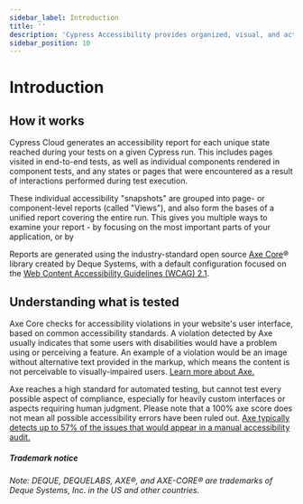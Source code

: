 ```yaml
---
sidebar_label: Introduction
title: ''
description: 'Cypress Accessibility provides organized, visual, and actionable accessibility reports, based completely on the tests you record to Cypress Cloud, and powered by Axe Core by Deque Systems.'
sidebar_position: 10
---
```


# Introduction

<DocsImage
  src="/img/accessibility/get-started/cypress-accessibility-overview.png"
  alt="A graphic showing the Cypress Accessibility dashboard including list of rules, views, and the user interface showing how devtools can be used"
/>

## How it works

Cypress Cloud generates an accessibility report for each unique state reached during your tests on a given Cypress run. This includes pages visited in end-to-end tests, as well as individual components rendered in component tests, and any states or pages that were encountered as a result of interactions performed during test execution.

These individual accessibility "snapshots" are grouped into page- or component-level reports (called "Views"), and also form the bases of a unified report covering the entire run. This gives you multiple ways to examine your report - by focusing on the most important parts of your application, or by

Reports are generated using the industry-standard open source [Axe Core](https://github.com/dequelabs/axe-core)® library created by Deque Systems, with a default configuration focused on the [Web Content Accessibility Guidelines (WCAG) 2.1](https://www.w3.org/WAI/standards-guidelines/wcag/).&#x20;

## Understanding what is tested

Axe Core checks for accessibility violations in your website's user interface, based on common accessibility standards. A violation detected by Axe usually indicates that some users with disabilities would have a problem using or perceiving a feature. An example of a violation would be an image without alternative text provided in the markup, which means the content is not perceivable to visually-impaired users. [Learn more about Axe.](https://github.com/dequelabs/axe-core)

Axe reaches a high standard for automated testing, but cannot test every possible aspect of compliance, especially for heavily custom interfaces or aspects requiring human judgment. Please note that a 100% axe score does not mean all possible accessibility errors have been ruled out. [Axe typically detects up to 57% of the issues that would appear in a manual accessibility audit.](https://www.deque.com/blog/automated-testing-study-identifies-57-percent-of-digital-accessibility-issues/)

##### Trademark notice

*Note: DEQUE, DEQUELABS, AXE®, and AXE-CORE® are trademarks of Deque Systems, Inc. in the US and other countries.*
